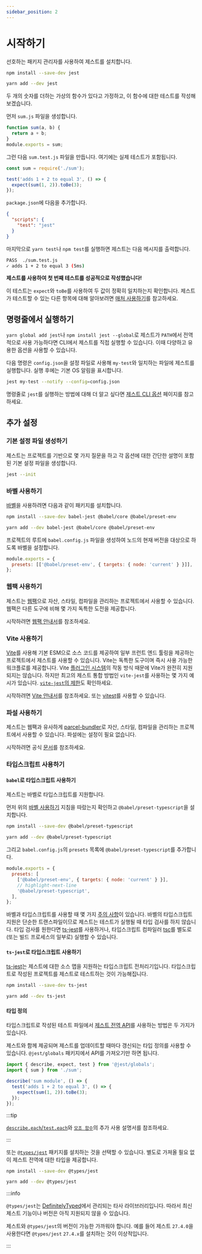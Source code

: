 ```yaml
---
sidebar_position: 2
---
```



# 시작하기

선호하는 패키지 관리자를 사용하여 제스트를 설치합니다.

<Tabs groupId="package-manager">
  <TabItem value="npm" label="npm" default>

```bash
npm install --save-dev jest
```

  </TabItem>
  <TabItem value="yarn" label="Yarn">

```bash
yarn add --dev jest
```

  </TabItem>
</Tabs>

두 개의 숫자를 더하는 가상의 함수가 있다고 가정하고, 이 함수에 대한 테스트를 작성해 보겠습니다.

먼저 `sum.js` 파일을 생성합니다.

```js
function sum(a, b) {
  return a + b;
}
module.exports = sum;
```

그런 다음 `sum.test.js` 파일을 만듭니다. 여기에는 실제 테스트가 포함됩니다.

```js
const sum = require('./sum');

test('adds 1 + 2 to equal 3', () => {
  expect(sum(1, 2)).toBe(3);
});
```

`package.json`에 다음을 추가합니다.

```json
{
  "scripts": {
    "test": "jest"
  }
}
```

마지막으로 `yarn test`나 `npm test`를 실행하면 제스트는 다음 메시지를 출력합니다.

```bash
PASS  ./sum.test.js
✓ adds 1 + 2 to equal 3 (5ms)
```

**제스트를 사용하여 첫 번째 테스트를 성공적으로 작성했습니다!**

이 테스트는 `expect`와 `toBe`를 사용하여 두 값이 정확히 일치하는지 확인합니다. 제스트가 테스트할 수 있는 다른 항목에 대해 알아보려면 [매처 사용하기](./매처-사용하기.md)를 참고하세요.

## 명령줄에서 실행하기

`yarn global add jest`나 `npm install jest --global`로 제스트가 `PATH`에서 전역적으로 사용 가능하다면 CLI에서 제스트를 직접 실행할 수 있습니다. 이때 다양하고 유용한 옵션을 사용할 수 있습니다.

다음 명령은 `config.json`을 설정 파일로 사용해 `my-test`와 일치하는 파일에 제스트를 실행합니다. 실행 후에는 기본 OS 알림을 표시합니다.

```bash
jest my-test --notify --config=config.json
```

명령줄로 `jest`를 실행하는 방법에 대해 더 알고 싶다면 [제스트 CLI 옵션](https://jestjs.io/docs/29.1/cli) 페이지를 참고하세요.

## 추가 설정

### 기본 설정 파일 생성하기

제스트는 프로젝트를 기반으로 몇 가지 질문을 하고 각 옵션에 대한 간단한 설명이 포함된 기본 설정 파일을 생성합니다.

```bash
jest --init
```

### 바벨 사용하기

[바벨](https://babeljs.io/)을 사용하려면 다음과 같이 패키지를 설치합니다.

<Tabs groupId="package-manager">
  <TabItem value="npm" label="npm" default>

```bash
npm install --save-dev babel-jest @babel/core @babel/preset-env
```

  </TabItem>
  <TabItem value="yarn" label="Yarn">

```bash
yarn add --dev babel-jest @babel/core @babel/preset-env
```

  </TabItem>
</Tabs>

프로젝트의 루트에 `babel.config.js` 파일을 생성하여 노드의 현재 버전을 대상으로 하도록 바벨을 설정합니다.

```js title="babel.config.js"
module.exports = {
  presets: [['@babel/preset-env', { targets: { node: 'current' } }]],
};
```

### 웹팩 사용하기

제스트는 [웹팩](https://webpack.js.org/)으로 자산, 스타일, 컴파일을 관리하는 프로젝트에서 사용할 수 있습니다. 웹팩은 다른 도구에 비해 몇 가지 독특한 도전을 제공합니다.

시작하려면 [웹팩 안내서](https://jestjs.io/docs/29.1/webpack)를 참조하세요.

### Vite 사용하기

[Vite](https://vitejs.dev/)를 사용해 기본 ESM으로 소스 코드를 제공하여 일부 프런트 엔드 툴링을 제공하는 프로젝트에서 제스트를 사용할 수 있습니다. Vite는 독특한 도구이며 즉시 사용 가능한 워크플로를 제공합니다. Vite [플러그인 시스템](https://github.com/vitejs/vite/issues/1955#issuecomment-776009094)의 작동 방식 때문에 Vite가 완전히 지원되지는 않습니다. 하지만 최고의 제스트 통합 방법인 `vite-jest`를 사용하는 몇 가지 예시가 있습니다. [`vite-jest`의 제한](https://github.com/sodatea/vite-jest/tree/main/packages/vite-jest#limitations-and-differences-with-commonjs-tests)도 확인하세요.

시작하려면 [Vite 안내서](https://vitejs.dev/guide/)를 참조하세요. 또는 [vitest](https://github.com/vitest-dev/vitest)를 사용할 수 있습니다.

### 파설 사용하기

제스트는 웹팩과 유사하게 [parcel-bundler](https://parceljs.org/)로 자산, 스타일, 컴파일을 관리하는 프로젝트에서 사용할 수 있습니다. 파설에는 설정이 필요 없습니다.

시작하려면 공식 [문서](https://parceljs.org/docs/)를 참조하세요.

### 타입스크립트 사용하기

#### `babel`로 타입스크립트 사용하기

제스트는 바벨로 타입스크립트를 지원합니다.

먼저 위의 [바벨 사용하기](#바벨-사용하기) 지침을 따랐는지 확인하고 `@babel/preset-typescript`을 설치합니다.

<Tabs groupId="package-manager">
  <TabItem value="npm" label="npm" default>

```bash
npm install --save-dev @babel/preset-typescript
```

  </TabItem>
  <TabItem value="yarn" label="Yarn">

```bash
yarn add --dev @babel/preset-typescript
```

  </TabItem>
</Tabs>

그리고 `babel.config.js`의 `presets` 목록에 `@babel/preset-typescript`를 추가합니다.

```js title="babel.config.js"
module.exports = {
  presets: [
    ['@babel/preset-env', { targets: { node: 'current' } }],
    // highlight-next-line
    '@babel/preset-typescript',
  ],
};
```

바벨과 타입스크립트를 사용할 때 몇 가지 [주의 사항](https://babeljs.io/docs/en/babel-plugin-transform-typescript#caveats)이 있습니다. 바벨의 타입스크립트 지원은 단순한 트랜스파일이므로 제스트는 테스트가 실행될 때 타입 검사를 하지 않습니다. 타입 검사를 원한다면 [ts-jest](https://github.com/kulshekhar/ts-jest)를 사용하거나, 타입스크립트 컴파일러 [tsc](https://www.typescriptlang.org/docs/handbook/compiler-options.html)를 별도로 (또는 빌드 프로세스의 일부로) 실행할 수 있습니다.

#### `ts-jest`로 타입스크립트 사용하기

[ts-jest](https://github.com/kulshekhar/ts-jest)는 제스트에 대한 소스 맵을 지원하는 타입스크립트 전처리기입니다. 타입스크립트로 작성된 프로젝트를 제스트로 테스트하는 것이 가능해집니다.

<Tabs groupId="package-manager">
  <TabItem value="npm" label="npm" default>

```bash
npm install --save-dev ts-jest
```

  </TabItem>
  <TabItem value="yarn" label="Yarn">

```bash
yarn add --dev ts-jest
```

  </TabItem>
</Tabs>

#### 타입 정의

타입스크립트로 작성된 테스트 파일에서 [제스트 전역 API](https://jestjs.io/docs/29.1/api)를 사용하는 방법은 두 가지가 있습니다.

제스트와 함께 제공되며 제스트를 업데이트할 때마다 갱신되는 타입 정의를 사용할 수 있습니다. `@jest/globals` 패키지에서 API를 가져오기만 하면 됩니다.

```ts title="sum.test.ts"
import { describe, expect, test } from '@jest/globals';
import { sum } from './sum';

describe('sum module', () => {
  test('adds 1 + 2 to equal 3', () => {
    expect(sum(1, 2)).toBe(3);
  });
});
```

:::tip

[`describe.each`/`test.each`](https://jestjs.io/docs/29.1/api#typescript-usage)와 [`모조 함수`](https://jestjs.io/docs/29.1/mock-function-api#typescript-usage)의 추가 사용 설명서를 참조하세요.

:::

또는 [`@types/jest`](https://npmjs.com/package/@types/jest) 패키지를 설치하는 것을 선택할 수 있습니다. 별도로 가져올 필요 없이 제스트 전역에 대한 타입을 제공합니다.

<Tabs groupId="package-manager">
  <TabItem value="npm" label="npm" default>

```bash
npm install --save-dev @types/jest
```

  </TabItem>
  <TabItem value="yarn" label="Yarn">

```bash
yarn add --dev @types/jest
```

  </TabItem>
</Tabs>

:::info

`@types/jest`는 [DefinitelyTyped](https://github.com/DefinitelyTyped/DefinitelyTyped/tree/master/types/jest)에서 관리되는 타사 라이브러리입니다. 따라서 최신 제스트 기능이나 버전은 아직 지원되지 않을 수 있습니다.

제스트와 `@types/jest`의 버전이 가능한 가까워야 합니다. 예를 들어 제스트 `27.4.0`을 사용한다면 `@types/jest` `27.4.x`를 설치하는 것이 이상적입니다.

:::
